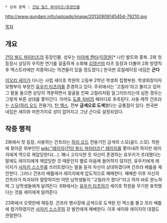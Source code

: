  * 상위 항목 : [[건담 빌드 파이터즈/등장인물]]

http://www.gundam.info/uploads/image/20130909145454-79210.jpg

[[목차]]

== 개요 ==
[[건담 빌드 파이터즈]]의 등장인물. 성우는 [[미야케 켄타]]/[[이장원]][* 나인 발트와 중복. 2화 첫 등장시 상당히 우직한 연기를 걸출하게 소화해 [[김영선]]의 타츠 등장과 더불어 2화 방영직후 엑스트라에만 치중하냐는 의견들이 있을 정도였다.] 한국판 로컬레이징 네임은 '''곤다'''

[[이오리 세이]]가 다니는 사립 세이호 학원의 고등부 2학년 학생회 집행부원. 학생회장이자 모형부의 부장인 [[유우키 타츠야]]를 존경하고 있다. 주위에서는 '고릴라'라고 불리고 있어 그 말을 들으면 상당히 격분하면서 얼굴을 진짜 고릴라처럼 일그러뜨리는데 심한 경우는 그렇게 부른 상대를 쫓아간다. 아마도 [[도즐 자비]]의 패러디로 추측된다. 사용·제작 건프라는 [[스모]]([[하리 오드]] 전용기), [[턴 엑스]]. 전부 '''금색으로 도색'''했다는 공통점이 있다. 한국판 네임은 세이와 마찬가지로 성이 없어지고 그냥 곤다로 설정되었다.

== 작중 행적 ==
2화에서 첫 등장, 사용하는 건프라는 [[하리 오드]] 전용기인 금색의 스모(골드 스모). 학원에 찾아온 외부인인 [[wiki:"레이지(건담 빌드 파이터즈)" 레이지]]를 쫓아내려 하지만 레이지에게 역으로 제압당한다(…). 꽤나 고지식한 듯 자신이 존경하는 유우키가 초대했다는 말에도 레이지에게 제압당한 것 때문인지 별로 마음에 들어하지 않지만, 유우키에게 레이지가 [[사자키 스스무]]를 쓰러트렸다는 말을 듣자 자신이 상대하겠다며 건프라 배틀을 제안한다. 그러나 건프라 배틀에서 레이지에게 압도적으로 패배한다. 패배한 이후 자신의 건프라가 파괴되어 절망하지만 어떤 남학생들이 "고릴라가 졌다!"라고 하자 바로 분노하며 그 남학생들에게 달려든다. 6화에서는 [[유우키 타츠야]]가 세이호 학원을 무기한 휴학했다는 것을 세이에게 알려준다.

23화에서 오랫만에 재등장. 건프라 행사장에 금색으로 도색된 턴 엑스를 몰고 프리 배틀에 참가하였지만 [[사자키 스스무]]의 걍 발칸에게 패배한다. 이후 세이와 레이지의 대결도 관람한다.
